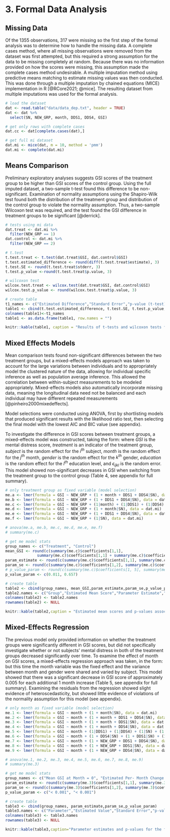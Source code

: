 
# 3. Formal Data Analysis

## Missing Data
Of the 1355 observations, 317 were missing so the first step of the formal analysis was to determine how to handle the missing data. A complete cases method, where all missing observations were removed from the dataset was first attempted, but this required a strong assumption for the data to be missing completely at random. Because there was no information provided on how the scores were missing, this assumption made the complete cases method undesirable. A multiple imputation method using predictive means matching to estimate missing values was then conducted. This was done through a multiple imputation by chained equations (MICE) implementation in R [@RCore2021; @mice]. The resulting dataset from multiple imputations was used for the formal analysis.

```r
# load the dataset
dat <- read.table("data/data_dep.txt", header = TRUE)
dat <- dat %>% 
  select(SN, NEW_GRP, month, DDS1, DDS4, GSI)

# get only rows with complete cases
dat.cc <- dat[complete.cases(dat),]

# get full mi dataset
dat.mi <- mice(dat, m = 10, method = 'pmm')
dat.mi <- complete(dat.mi)
```

## Means Comparison
Preliminary exploratory analyses suggests GSI scores of the treatment group to be higher than GSI scores of the control group. Using the full imputed dataset, a two-sample t-test found this difference to be non-significant. Examination of normality assumptions using the Shapiro-Wilk test found both the distribution of the treatment group and distribution of the control group to violate the normality assumption. Thus, a two-sample Wilcoxon test was required, and the test found the GSI difference in treatment groups to be significant [@derrick].

```r
# tests using mi data
dat.treat <- dat.mi %>% 
  filter(NEW_GRP == 1)
dat.control <- dat.mi %>% 
  filter(NEW_GRP == 2)

# t.test
t.test.treat <- t.test(dat.treat$GSI, dat.control$GSI)
t.test.estimated_difference <- round(diff(t.test.treat$estimate), 3)
t.test.SE <- round(t.test.treat$stderr, 3)
t.test.p_value <-round(t.test.treat$p.value, 3)

# wilcoxon test
wilcox.test.treat <- wilcox.test(dat.treat$GSI, dat.control$GSI)
wilcox.test.p_value <- round(wilcox.test.treat$p.value, 3)

# create table
t1_names <- c("Estimated Difference","Standard Error","p-value (t-test)","p-value (Wilcoxon test)")
table1 <- cbind(t.test.estimated_difference, t.test.SE, t.test.p_value, wilcox.test.p_value)
colnames(table1)<-t1_names
table1 <- as.data.frame(table1, row.names = "")

knitr::kable(table1, caption = "Results of t-tests and wilcoxon tests for treatment vs. control group comparison")
```


## Mixed Effects Models
Mean comparison tests found non-significant differences between the two treatment groups, but a mixed-effects models approach was taken to account for the large variations between individuals and to appropriately model the clustered nature of the data, allowing for individual specific inference as well as population average inference. This allowed the correlation between within-subject measurements to be modeled appropriately. Mixed-effects models also automatically incorporate missing data, meaning the longitudinal data need not be balanced and each individual may have different repeated measurements [@pinheiro2000mixedeffects]. 

Model selections were conducted using ANOVA, first by shortlisting models that produced significant results with the likelihood ratio test, then selecting the final model with the lowest AIC and BIC value (see appendix).

To investigate the difference in GSI scores between treatment groups, a mixed-effects model was constructed, taking the form:
\begin{equation}
GSI_{ijkl} = \beta_0 + \beta_1 treatment_{ijkl} + subject_i + month_j + gender_k + education_l + \epsilon_{ijkl}
\end{equation}
where $GSI$ is the mental distress score, $treatment$ is an indicator of the treatment group, $subject$ is the random effect for the $i^{th}$ subject, $month$ is the random effect for the $j^{th}$ month, $gender$ is the random effect for the $k^{th}$ gender, $education$ is the random effect for the $l^{th}$ education level, and $\epsilon_{ijkl}$ is the random error. This model showed non-significant decreases in GSI when switching from the treatment group to the control group (Table 4, see appendix for full summary).

<!-- $$ -->
<!-- GSI_{ijkl} = \beta_0 + \beta_1 treatment_{ijkl} + subject_i + month_j + gender_k + education_l + \epsilon_{ijkl} -->
<!-- $$ -->


```r
# only treatment group as fixed variable (model selection)
me.a <- lmer(formula = GSI ~ NEW_GRP + (1 + month + DDS1 + DDS4|SN), data = dat.mi)
me.b <- lmer(formula = GSI ~ NEW_GRP + (1 + DDS1 + DDS4|SN), data = dat.mi)
me.c <- lmer(formula = GSI ~ NEW_GRP + (1|month) + (1|DDS1) + (1|DDS4) + (1|SN), data = dat.mi)
me.d <- lmer(formula = GSI ~ NEW_GRP + (1 + month|SN), data = dat.mi)
me.e <- lmer(formula = GSI ~ NEW_GRP + (1 + DDS1 + DDS4|SN), data = dat.mi)
me.f <- lmer(formula = GSI ~ NEW_GRP + (1|SN), data = dat.mi)

# anova(me.a, me.b, me.c, me.d, me.e, me.f)
# summary(me.c)

# get me model stats
group_names <- c("Treatment", "Control")
mean_GSI <- round(c(summary(me.c)$coefficients[1,1],
              summary(me.c)$coefficients[1,1] + summary(me.c)$coefficients[2,1]), 3)
param_estimate <- round(c(summary(me.c)$coefficients[1,1], summary(me.c)$coefficients[2,1]), 3)
param_se <- round(c(summary(me.c)$coefficients[1,2], summary(me.c)$coefficients[2,2]), 3)
# p_value_param <- round(c(summary(me.c)$coefficients[1, 5], summary(me.c)$coefficients[2, 5]), 3)
p_value_param <- c(0.011, 0.657)

# create table
table2 <- cbind(group_names, mean_GSI,param_estimate,param_se,p_value_param)
table2.names <- c("Group","Estimated Mean Score","Parameter Estimate","Standard Error","p-value")
colnames(table2) <- table2.names
rownames(table2) <- NULL

knitr::kable(table2,caption = "Estimated mean scores and p-values associated with parameters (intercept, and parameter estimates for treatment vs. control groups) for the fitted mixed model of the form shown in Equation 1")
```

## Mixed-Effects Regression
The previous model only provided information on whether the treatment groups were significantly different in GSI scores, but did not specifically investigate whether or not subjects' mental distress in both of the treatment groups decreased significantly over time. To examine the effect of month on GSI scores, a mixed-effects regression approach was taken, in the form:
\begin{equation}
GSI_{ij}= (\beta_0 + b_{0i}) + (\beta_1 + b_{1i}) month_{ij} + b_{2i}gender_{ij} + \epsilon_{ij}
\end{equation}
but this time the month variable was the fixed effect and the variance between month and gender were shared and varied by subject. This model showed that there was a significant decrease in GSI score of approximately 0.005 for each additional 1 month increase (Table 5, see appendix for full summary). Examining the residuals from the regression showed slight evidence of heteroscedasticity, but showed little evidence of violations of the normality assumption for this model (see appendix).
<!-- $$ -->
<!-- GSI_{ij}= (\beta_0 + b_{0i}) + (\beta_1 + b_{1i}) month_{ij} + b_{2i}gender_{ij} + \epsilon_{ij} -->
<!-- $$ -->

```r
# only month as fixed variable (model selection)
me.1 <- lmer(formula = GSI ~ month + (1 + month|SN), data = dat.mi)
me.2 <- lmer(formula = GSI ~ month + (1 + month + DDS1 + DDS4|SN), data = dat.mi)
me.3 <- lmer(formula = GSI ~ month + (1 + month + DDS1|SN), data = dat.mi)
me.4 <- lmer(formula = GSI ~ month + (1 + month + DDS4|SN), data = dat.mi)
me.5 <- lmer(formula = GSI ~ month + (1|DDS1) + (1|DDS4) + (1|SN) + (1|NEW_GRP), data = dat.mi)
me.6 <- lmer(formula = GSI ~ month + (1 + DDS4|SN) + (1 + DDS1|SN) + (1 + NEW_GRP|SN) + (1 + month|SN), data = dat.mi)
me.7 <- lmer(formula = GSI ~ month + (1 + NEW_GRP + DDS1 + DDS4|SN), data = dat.mi)
me.8 <- lmer(formula = GSI ~ month + (1 + NEW_GRP + DDS1|SN), data = dat.mi)
me.9 <- lmer(formula = GSI ~ month + (1 + NEW_GRP + DDS4|SN), data = dat.mi)

# anova(me.1, me.2, me.3, me.4, me.5, me.6, me.7, me.8, me.9)
# summary(me.3)

# get me model stats
group_names <- c("Mean GSI at Month = 0", "Estimated Per- Month Change in GSI")
param_estimate <- round(c(summary(me.3)$coefficients[1,1], summary(me.3)$coefficients[2,1]), 3)
param_se <- round(c(summary(me.3)$coefficients[1,2], summary(me.3)$coefficients[2,2]), 3)
p_value_param <- c("< 0.001", "< 0.001")

# create table
table3 <- cbind(group_names, param_estimate,param_se,p_value_param)
table3.names <- c("Parameter","Estimated Value","Standard Error","p-value")
colnames(table3) <- table3.names
rownames(table3) <- NULL

knitr::kable(table3,caption="Parameter estimates and p-values for the fitted mixed-effects regression model of the form shown in Equation 2")
```





